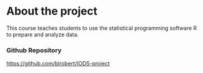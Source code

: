 
# About the project
This course teaches students to use the statistical programming software R to prepare and analyze data. 

### Github Repository
<https://github.com/blrobert/IODS-project>
